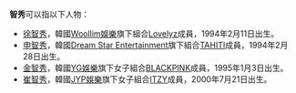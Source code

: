 '''智秀'''可以指以下人物：
* [[徐智秀|徐智秀]]，韓國[[Woollim娛樂|Woollim娛樂]]旗下組合[[Lovelyz|Lovelyz]]成員，1994年2月11日出生。
* [[TAHITI|申智秀]]，韓國[[Dream_Star_Entertainment|Dream Star Entertainment]]旗下組合[[TAHITI|TAHITI]]成員，1994年2月28日出生。
* [[Jisoo_(歌手)|金智秀]]，韓國[[YG娛樂|YG娛樂]]旗下女子組合[[BLACKPINK|BLACKPINK]]成員，1995年1月3日出生。
* [[崔智寿|崔智秀]]，韓國[[JYP娛樂|JYP娛樂]]旗下女子組合[[ITZY|ITZY]]成員，2000年7月21日出生。

{{消歧義|J智|Cat=二字人名消歧义}}